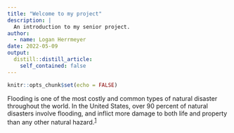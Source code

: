 ```yaml
---
title: "Welcome to my project"
description: |
  An introduction to my senior project.
author:
  - name: Logan Herrmeyer
date: 2022-05-09
output:
  distill::distill_article:
    self_contained: false
---
```



```r
knitr::opts_chunk$set(echo = FALSE)
```

Flooding is one of the most costly and common types of natural disaster throughout the world. In the United States, over 90 percent of natural disasters involve flooding, and inflict more damage to both life and property than any other natural hazard.<sup>[1](https://www.dhs.gov/natural-disasters)</sup>


